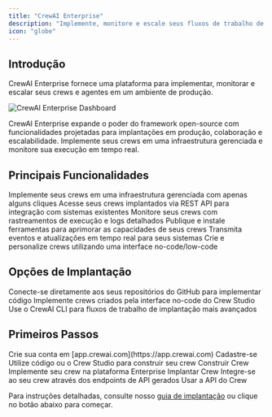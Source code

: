 ```yaml
---
title: "CrewAI Enterprise"
description: "Implemente, monitore e escale seus fluxos de trabalho de agentes de IA"
icon: "globe"
---
```


## Introdução

CrewAI Enterprise fornece uma plataforma para implementar, monitorar e escalar seus crews e agentes em um ambiente de produção.

<Frame>
  <img src="/images/enterprise/crewai-enterprise-dashboard.png" alt="CrewAI Enterprise Dashboard" />
</Frame>

CrewAI Enterprise expande o poder do framework open-source com funcionalidades projetadas para implantações em produção, colaboração e escalabilidade. Implemente seus crews em uma infraestrutura gerenciada e monitore sua execução em tempo real.

## Principais Funcionalidades

<CardGroup cols={2}>
  <Card title="Implantação de Crews" icon="rocket">
    Implemente seus crews em uma infraestrutura gerenciada com apenas alguns cliques
  </Card>
  <Card title="Acesso via API" icon="code">
    Acesse seus crews implantados via REST API para integração com sistemas existentes
  </Card>
  <Card title="Observabilidade" icon="chart-line">
    Monitore seus crews com rastreamentos de execução e logs detalhados
  </Card>
  <Card title="Repositório de Ferramentas" icon="toolbox">
    Publique e instale ferramentas para aprimorar as capacidades de seus crews
  </Card>
  <Card title="Transmissão via Webhook" icon="webhook">
    Transmita eventos e atualizações em tempo real para seus sistemas
  </Card>
  <Card title="Crew Studio" icon="paintbrush">
    Crie e personalize crews utilizando uma interface no-code/low-code
  </Card>
</CardGroup>

## Opções de Implantação

<CardGroup cols={3}>
  <Card title="Integração com GitHub" icon="github">
    Conecte-se diretamente aos seus repositórios do GitHub para implementar código
  </Card>
  <Card title="Crew Studio" icon="palette">
    Implemente crews criados pela interface no-code do Crew Studio
  </Card>
  <Card title="Implantação via CLI" icon="terminal">
    Use o CrewAI CLI para fluxos de trabalho de implantação mais avançados
  </Card>
</CardGroup>

## Primeiros Passos

<Steps>
  <Step title="Cadastre-se para uma conta">
    Crie sua conta em [app.crewai.com](https://app.crewai.com)
    <Card
      title="Cadastre-se"
      icon="user"
      href="https://app.crewai.com/signup"
    >
      Cadastre-se
    </Card>
  </Step>
  <Step title="Construa seu primeiro crew">
    Utilize código ou o Crew Studio para construir seu crew
    <Card
      title="Construir Crew"
      icon="paintbrush"
      href="/pt-BR/enterprise/guides/build-crew"
    >
      Construir Crew
    </Card>
  </Step>
  <Step title="Implemente seu crew">
    Implemente seu crew na plataforma Enterprise
    <Card
      title="Implantar Crew"
      icon="rocket"
      href="/pt-BR/enterprise/guides/deploy-crew"
    >
      Implantar Crew
    </Card>
  </Step>
  <Step title="Acesse seu crew">
    Integre-se ao seu crew através dos endpoints de API gerados
    <Card
      title="Acesso via API"
      icon="code"
      href="/pt-BR/enterprise/guides/deploy-crew"
    >
      Usar a API do Crew
    </Card>
  </Step>
</Steps>

Para instruções detalhadas, consulte nosso [guia de implantação](/pt-BR/enterprise/guides/deploy-crew) ou clique no botão abaixo para começar.
